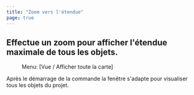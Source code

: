 ```yaml
---
title: "Zoom vers l'étendue"
page: true
---
```

## Effectue un zoom pour afficher l&#39;&#233;tendue maximale de tous les objets.
<GeoMapper> 
<Menu> Menu: [Vue / Afficher toute la carte] </Menu> 

Apr&#232;s le d&#233;marrage de la commande la fen&#234;tre s&#39;adapte pour visualiser tous les objets du projet.
</GeoMapper>